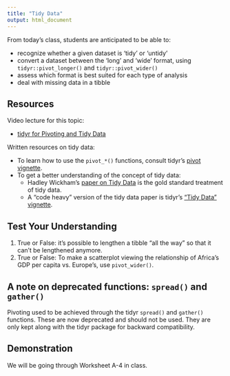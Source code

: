 ```yaml
---
title: "Tidy Data"
output: html_document
---
```


From today's class, students are anticipated to be able to:

- recognize whether a given dataset is 'tidy' or 'untidy'
- convert a dataset between the 'long' and 'wide' format, using `tidyr::pivot_longer()` and `tidyr::pivot_wider()`
- assess which format is best suited for each type of analysis
- deal with missing data in a tibble

## Resources

Video lecture for this topic:

- [tidyr for Pivoting and Tidy Data](https://youtu.be/qivE6exNsZI)

Written resources on tidy data:

- To learn how to use the `pivot_*()` functions, consult tidyr's [pivot vignette](https://tidyr.tidyverse.org/articles/pivot.html).
- To get a better understanding of the concept of tidy data:
    - Hadley Wickham's [paper on Tidy Data](https://vita.had.co.nz/papers/tidy-data.pdf) is the gold standard treatment of tidy data.
    - A "code heavy" version of the tidy data paper is tidyr's ["Tidy Data" vignette](https://cran.r-project.org/web/packages/tidyr/vignettes/tidy-data.html).

## Test Your Understanding

1. True or False: it's possible to lengthen a tibble "all the way" so that it can't be lengthened anymore.
2. True or False: To make a scatterplot viewing the relationship of Africa's GDP per capita vs. Europe's, use `pivot_wider()`. 

## A note on deprecated functions: `spread()` and `gather()`

Pivoting used to be achieved through the tidyr `spread()` and `gather()` functions. These are now deprecated and should not be used. They are only kept along with the tidyr package for backward compatibility. 

## Demonstration

We will be going through Worksheet A-4 in class. 